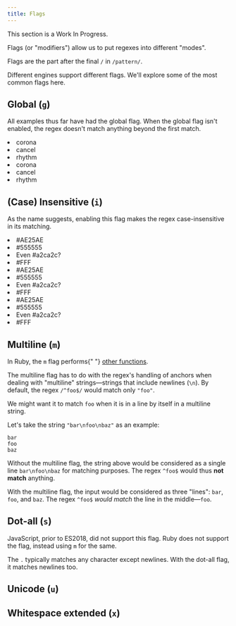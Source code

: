 ```yaml
---
title: Flags
---
```


<Note>This section is a Work In Progress.</Note>

Flags (or "modifiers") allow us to put regexes into different "modes".

Flags are the part after the final `/` in `/pattern/`.

Different engines support different flags. We'll explore some of the most common flags here.

## Global (`g`)

All examples thus far have had the global flag. When the global flag isn't enabled, the regex doesn't match anything beyond the first match.

<Example regex={/[aeiou]/g}>
    <li>corona</li>
    <li>cancel</li>
    <li>rhythm</li>
</Example>

<Example regex={/[aeiou]/}>
    <li>corona</li>
    <li>cancel</li>
    <li>rhythm</li>
</Example>

## (Case) Insensitive (`i`)

As the name suggests, enabling this flag makes the regex case-insensitive in its matching.

<Example regex={/#[0-9A-F]{6}/i}>
    <li>#AE25AE</li>
    <li>#555555</li>
    <li>Even #a2ca2c?</li>
    <li>#FFF</li>
</Example>

<Example regex={/#[0-9A-F]{6}/}>
    <li>#AE25AE</li>
    <li>#555555</li>
    <li>Even #a2ca2c?</li>
    <li>#FFF</li>
</Example>

<Example regex={/#[0-9A-Fa-f]{6}/}>
    <li>#AE25AE</li>
    <li>#555555</li>
    <li>Even #a2ca2c?</li>
    <li>#FFF</li>
</Example>

## Multiline (`m`)

<Support>
    In Ruby, the <code>m</code> flag performs{" "}
    <a href="#dot-all-s">other functions</a>.
</Support>

The multiline flag has to do with the regex's handling of anchors when dealing with "multiline" strings—strings that include newlines (`\n`). By default, the regex `/^foo$/` would match only `"foo"`.

We might want it to match `foo` when it is in a line by itself in a multiline string.

Let's take the string `"bar\nfoo\nbaz"` as an example:

```
bar
foo
baz
```

Without the multiline flag, the string above would be considered as a single line `bar\nfoo\nbaz` for matching purposes. The regex `^foo$` would thus **not match** anything.

With the multiline flag, the input would be considered as three "lines": `bar`, `foo`, and `baz`. The regex `^foo$` _would match_ the line in the middle—`foo`.

## Dot-all (`s`)

<Support>
    JavaScript, prior to ES2018, did not support this flag. Ruby does not
    support the flag, instead using <code>m</code> for the same.
</Support>

The `.` typically matches any character except newlines. With the dot-all flag, it matches newlines too.

## Unicode (`u`)

## Whitespace extended (`x`)
